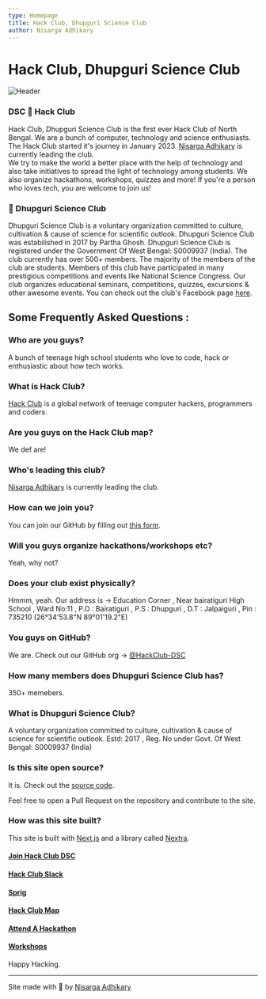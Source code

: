 ```yaml
---
type: Homepage
title: Hack Club, Dhupguri Science Club
author: Nisarga Adhikary
---
```



# Hack Club, Dhupguri Science Club

![Header](/images/header.png)


###  DSC 🚀 Hack Club 

Hack Club, Dhupguri Science Club is the first ever Hack Club of North Bengal. We are a bunch of computer, technology and science 
enthusiasts. The Hack Club started it's journey in January 2023. [Nisarga Adhikary](https://github.com/ni5arga) is currently leading the club.  
We try to make the world a better place with the help of technology and also take initiatives to spread the light of technology among students. We also organize hackathons, workshops, quizzes and more! If you're a person who loves tech, you are welcome to join us!

###  🔭 Dhupguri Science Club 

Dhupguri Science Club is a voluntary organization committed to culture, cultivation & cause of science for scientific outlook. Dhupguri Science Club was estabilished in 2017 by Partha Ghosh. Dhupguri Science Club is registered under the Government Of West Bengal: S0009937 (India). 
The club currently has over 500+ members. The majority of the members of the club are students.
Members of this club have participated in many prestigious competitions and events like National Science Congress.
Our club organizes educational seminars, competitions, quizzes, excursions & other awesome events. 
You can check out the club's Facebook page [here](https://www.facebook.com/dhupguriscienceclub/).



## Some Frequently Asked Questions :

### Who are you guys?
A bunch of teenage high school students who love to code, hack or enthusiastic about how tech works.

### What is Hack Club?
[Hack Club](https://hackclub.com) is a global network of teenage computer hackers, programmers and coders.

### Are you guys on the Hack Club map?
We def are!

### Who's leading this club?
[Nisarga Adhikary](https://github.com/ni5arga) is currently leading the club.

### How can we join you?
You can join our GitHub by filling out [this form](https://forms.gle/zH2qLwTt16pZrKXv5).

### Will you guys organize hackathons/workshops etc?
Yeah, why not?

### Does your club exist physically?
Hmmm, yeah.
Our address is ->  Education Corner , Near bairatiguri High School , Ward No:11 , P.O : Bairatiguri , P.S : Dhupguri , D.T : Jalpaiguri , Pin : 735210
(26°34'53.8"N 89°01'19.2"E)

### You guys on GitHub?
We are. Check out our GitHub org -> [@HackClub-DSC](https://github.com/HackClub-DSC)

### How many members does Dhupguri Science Club has?
350+ memebers.

### What is Dhupguri Science Club?
A voluntary organization committed to culture, cultivation & cause of science for scientific outlook.
Estd: 2017 , Reg. No under Govt. Of West Bengal: S0009937 (India)

### Is this site open source?
It is. Check out the [source code](https://github.com/hackclub-dsc/website/).

Feel free to open a Pull Request on the repository and contribute to the site.

### How was this site built?
This site is built with [Next.js](https://nextjs.com) and a library called [Nextra](https://nextra.vercel.app/).

#### [Join Hack Club DSC](https://forms.gle/zH2qLwTt16pZrKXv5)
#### [Hack Club Slack](https://hackclub.com/slack)
#### [Sprig](https://sprig.hackclub.dev)
#### [Hack Club Map](https://hackclub.com/map)
#### [Attend A Hackathon](https://hackathons.hackclub.com)
#### [Workshops](https://hackclub.com/workshops)

Happy Hacking.

---
Site made with 💖 by [Nisarga Adhikary](https://github.com/ni5arga)
